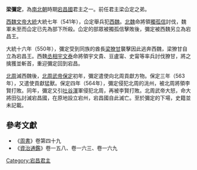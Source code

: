 '''梁彌定'''，為[[南北朝|南北朝]]時期[[宕昌國|宕昌國]]君主之一。前任君主梁仚定之弟。

[[元宝炬|西魏文帝]][[大统_(元宝炬)|大統]]大統七年（541年），仚定舉兵犯[[西魏|西魏]]。[[北魏|北魏]]命將領[[獨孤信|獨孤信]]討伐，魏軍未至而仚定已先為部下所殺。仚定的部眾被獨孤信擊敗後，彌定被西魏另立為宕昌王。

大統十六年（550年），彌定受到同族的酋長[[梁獠甘|梁獠甘]]襲擊因此逃奔西魏，梁獠甘自立為宕昌王。西魏[[丞相|丞相]][[宇文泰|宇文泰]]命將領宇文貴、豆盧甯、史甯等率兵討伐獠甘，將之擒獲並斬首，重迎彌定回到宕昌。

[[北周|北周]]滅西魏後，[[宇文邕|北周武帝]][[保定_(宇文邕)|保定]]初年，彌定遣使向北周貢獻方物。保定三年（563年），又遣使貢獻猛獸。保定四年（564年），彌定侵犯北周的洮州，被北周將領李賢打敗。同年，彌定又引[[吐谷渾|吐谷渾]]軍侵犯北周，再被李賢打敗。北周武帝大怒，命大將田弘討滅宕昌國，在原地設立宕州，宕昌國自此滅亡。至於彌定的下場，史籍並未記載。

==參考文獻==
*《[[周書|周書]]》卷第四十九
*《[[資治通鑑|資治通鑑]]》卷一五八、卷一六三、卷一六九

{{start box}}
{{s-before|兄[[梁仚定|梁仚定]]<br>[[梁獠甘|梁獠甘]]}}
{{s-title|[[宕昌國|宕昌]][[王|王]]|第一次541年－550年<br>第二次550年－564年}}
{{s-after|[[梁獠甘|梁獠甘]]<br>—}}
{{end box}}

[[Category:宕昌君主|Category:宕昌君主]]